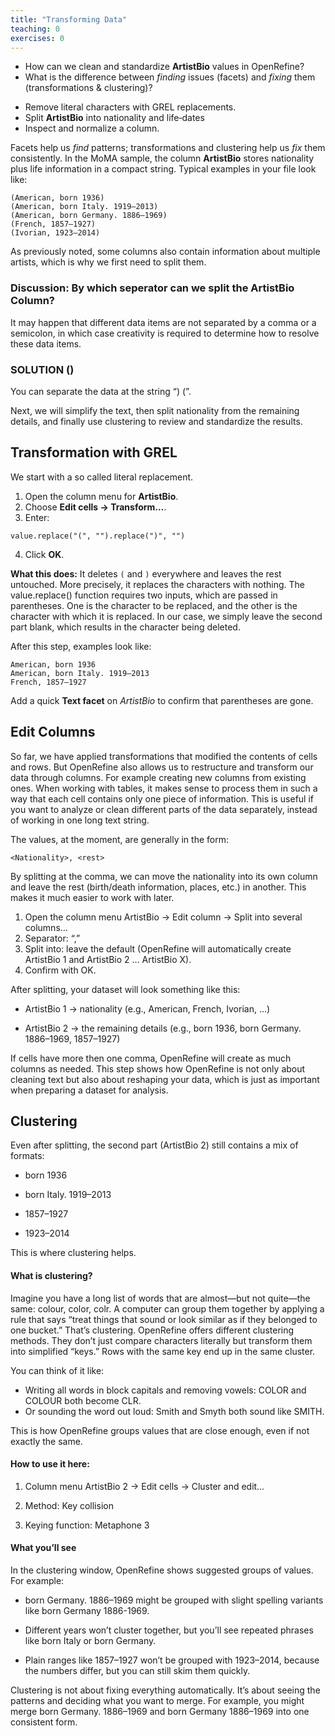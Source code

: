 ```yaml
---
title: "Transforming Data"
teaching: 0
exercises: 0
---
```


:::::::::::::::::::::::::::::::::::::: questions 

- How can we clean and standardize **ArtistBio** values in OpenRefine?
- What is the difference between *finding* issues (facets) and *fixing* them (transformations & clustering)?

::::::::::::::::::::::::::::::::::::::::::::::::

::::::::::::::::::::::::::::::::::::: objectives

- Remove literal characters with GREL replacements.
- Split **ArtistBio** into nationality and life‑dates 
- Inspect and normalize a column.

::::::::::::::::::::::::::::::::::::::::::::::::



Facets help us *find* patterns; transformations and clustering help us *fix* them consistently. In the MoMA sample, the column **ArtistBio** stores nationality plus life information in a compact string. Typical examples in your file look like:

```
(American, born 1936)
(American, born Italy. 1919–2013)
(American, born Germany. 1886–1969)
(French, 1857–1927)
(Ivorian, 1923–2014)
```


As previously noted, some columns also contain information about multiple artists, which is why we first need to split them.

::::::::::::: discussion

### Discussion: By which seperator can we split the ArtistBio Column?

It may happen that different data items are not separated by a comma or a semicolon, in which case creativity is required to determine how to resolve these data items.

::::::::::::::::::::

::::::::::::::::: solution

### SOLUTION ()

You can separate the data at the string ") (".

::::::::::::::::::::::::::


Next, we will simplify the text, then split nationality from the remaining details, and finally use clustering to review and standardize the results.


## Transformation with GREL

We start with a so called literal replacement.

1. Open the column menu for **ArtistBio**.
2. Choose **Edit cells → Transform…**.
3. Enter:

```grel
value.replace("(", "").replace(")", "")
```
4. Click **OK**.

**What this does:** It deletes `(` and `)` everywhere and leaves the rest untouched. More precisely, it replaces the characters with nothing. The value.replace() function requires two inputs, which are passed in parentheses. One is the character to be replaced, and the other is the character with which it is replaced. In our case, we simply leave the second part blank, which results in the character being deleted.

After this step, examples look like:

```
American, born 1936
American, born Italy. 1919–2013
French, 1857–1927
```

::::::::::::::::: callout

Add a quick **Text facet** on *ArtistBio* to confirm that parentheses are gone.

:::::::::::::::::::::::::


## Edit Columns 

So far, we have applied transformations that modified the contents of cells and rows. But OpenRefine also allows us to restructure and transform our data through columns. For example creating new columns from existing ones. When working with tables, it makes sense to process them in such a way that each cell contains only one piece of information. This is useful if you want to analyze or clean different parts of the data separately, instead of working in one long text string. 

The values, at the moment, are generally in the form:

```
<Nationality>, <rest>
```

By splitting at the comma, we can move the nationality into its own column and leave the rest (birth/death information, places, etc.) in another. This makes it much easier to work with later.

1. Open the column menu ArtistBio → Edit column → Split into several columns…
2. Separator: ","
3. Split into: leave the default (OpenRefine will automatically create ArtistBio 1 and ArtistBio 2 ... ArtistBio X).
4. Confirm with OK.

After splitting, your dataset will look something like this:

- ArtistBio 1 → nationality (e.g., American, French, Ivorian, …)

- ArtistBio 2 → the remaining details (e.g., born 1936, born Germany. 1886–1969, 1857–1927)

If cells have more then one comma, OpenRefine will create as much columns as needed. This step shows how OpenRefine is not only about cleaning text but also about reshaping your data, which is just as important when preparing a dataset for analysis.


## Clustering

Even after splitting, the second part (ArtistBio 2) still contains a mix of formats:

- born 1936

- born Italy. 1919–2013

- 1857–1927

- 1923–2014

This is where clustering helps.

#### What is clustering?

Imagine you have a long list of words that are almost—but not quite—the same: colour, color, colr. A computer can group them together by applying a rule that says “treat things that sound or look similar as if they belonged to one bucket.” That’s clustering.
OpenRefine offers different clustering methods. They don’t just compare characters literally but transform them into simplified “keys.” Rows with the same key end up in the same cluster.

You can think of it like:

- Writing all words in block capitals and removing vowels: COLOR and COLOUR both become CLR. 
- Or sounding the word out loud: Smith and Smyth both sound like SMITH. 

This is how OpenRefine groups values that are close enough, even if not exactly the same.



#### How to use it here:

1. Column menu ArtistBio 2 → Edit cells → Cluster and edit…

2. Method: Key collision

3. Keying function: Metaphone 3




#### What you’ll see

In the clustering window, OpenRefine shows suggested groups of values. For example:

- born Germany. 1886–1969 might be grouped with slight spelling variants like born Germany 1886-1969.

- Different years won’t cluster together, but you’ll see repeated phrases like born Italy or born Germany.

- Plain ranges like 1857–1927 won’t be grouped with 1923–2014, because the numbers differ, but you can still skim them quickly.

Clustering is not about fixing everything automatically. It’s about seeing the patterns and deciding what you want to merge. For example, you might merge born Germany. 1886–1969 and born Germany 1886–1969 into one consistent form.


